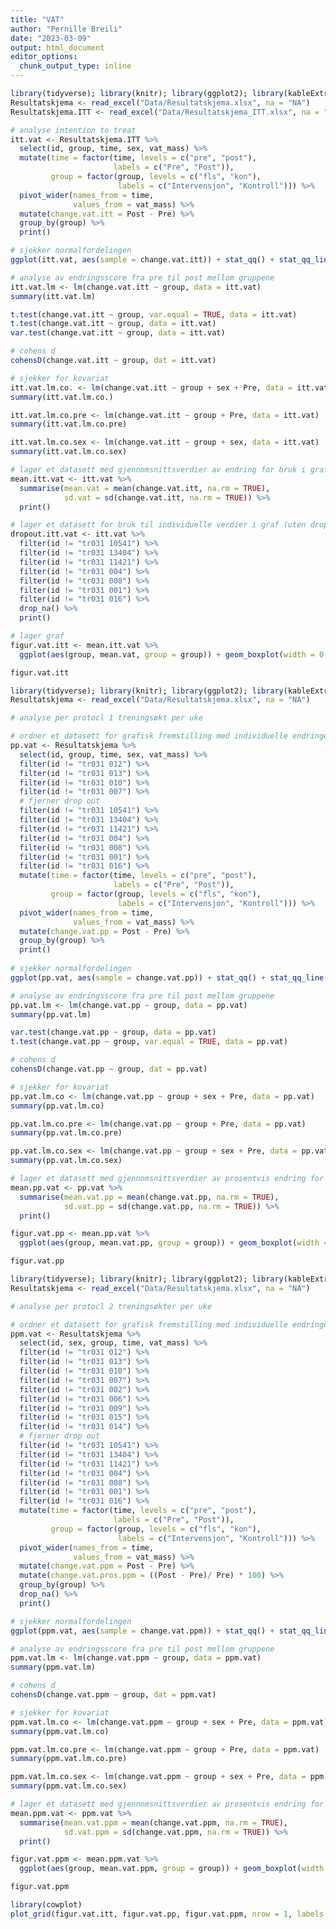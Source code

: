 ```yaml
---
title: "VAT"
author: "Pernille Breili"
date: "2023-03-09"
output: html_document
editor_options: 
  chunk_output_type: inline
---
```


```r
library(tidyverse); library(knitr); library(ggplot2); library(kableExtra); library(readxl); library(dplyr); library(flextable); library(pbkrtest); library(broom); library(lsr)
Resultatskjema <- read_excel("Data/Resultatskjema.xlsx", na = "NA")
Resultatskjema.ITT <- read_excel("Data/Resultatskjema_ITT.xlsx", na = "NA")

# analyse intention to treat
itt.vat <- Resultatskjema.ITT %>%
  select(id, group, time, sex, vat_mass) %>%
  mutate(time = factor(time, levels = c("pre", "post"),
                       labels = c("Pre", "Post")),
         group = factor(group, levels = c("fls", "kon"),
                        labels = c("Intervensjon", "Kontroll"))) %>% 
  pivot_wider(names_from = time,
              values_from = vat_mass) %>%
  mutate(change.vat.itt = Post - Pre) %>%
  group_by(group) %>%
  print()

# sjekker normalfordelingen 
ggplot(itt.vat, aes(sample = change.vat.itt)) + stat_qq() + stat_qq_line(col = "red")

# analyse av endringsscore fra pre til post mellom gruppene
itt.vat.lm <- lm(change.vat.itt ~ group, data = itt.vat)
summary(itt.vat.lm)

t.test(change.vat.itt ~ group, var.equal = TRUE, data = itt.vat)
t.test(change.vat.itt ~ group, data = itt.vat)
var.test(change.vat.itt ~ group, data = itt.vat)

# cohens d
cohensD(change.vat.itt ~ group, dat = itt.vat)

# sjekker for kovariat
itt.vat.lm.co. <- lm(change.vat.itt ~ group + sex + Pre, data = itt.vat)
summary(itt.vat.lm.co.)

itt.vat.lm.co.pre <- lm(change.vat.itt ~ group + Pre, data = itt.vat)
summary(itt.vat.lm.co.pre)

itt.vat.lm.co.sex <- lm(change.vat.itt ~ group + sex, data = itt.vat)
summary(itt.vat.lm.co.sex)

# lager et datasett med gjennomsnittsverdier av endring for bruk i graf
mean.itt.vat <- itt.vat %>%
  summarise(mean.vat = mean(change.vat.itt, na.rm = TRUE),
            sd.vat = sd(change.vat.itt, na.rm = TRUE)) %>%
  print()

# lager et datasett for bruk til individuelle verdier i graf (uten dropped out)
dropout.itt.vat <- itt.vat %>%
  filter(id != "tr031 10541") %>%
  filter(id != "tr031 13404") %>%
  filter(id != "tr031 11421") %>%
  filter(id != "tr031 004") %>%
  filter(id != "tr031 008") %>%
  filter(id != "tr031 001") %>%
  filter(id != "tr031 016") %>%
  drop_na() %>%
  print()

# lager graf
figur.vat.itt <- mean.itt.vat %>%
  ggplot(aes(group, mean.vat, group = group)) + geom_boxplot(width = 0.3, fill = "white", colour = "black") + geom_errorbar(aes(ymin = mean.vat - sd.vat, ymax = mean.vat + sd.vat), width = 0.1) + theme_classic() + geom_point(data = dropout.itt.vat, aes(group, change.vat.itt), size = 2, alpha = 0.4) + labs(x = "", y = paste("Endring fra pre- til posttest", "i visceralt fett (g)", sep="\n")) + geom_hline(yintercept = 0, linetype = "solid", color = "black") + theme(axis.title = element_text(size = 11), axis.text.x = element_text(size = 10), axis.text.y = element_text(size = 10)) + ylim(-400, 400) + theme(axis.text.x = element_text(angle=20, vjust = 0.5))

figur.vat.itt

```
```r
library(tidyverse); library(knitr); library(ggplot2); library(kableExtra); library(readxl); library(dplyr); library(flextable); library(pbkrtest); library(broom)
Resultatskjema <- read_excel("Data/Resultatskjema.xlsx", na = "NA")

# analyse per protocl 1 treningsøkt per uke

# ordner et datasett for grafisk fremstilling med individuelle endringer fra pre til post i prosent og endringsscore for bruk i statistiske tester
pp.vat <- Resultatskjema %>%
  select(id, group, time, sex, vat_mass) %>%
  filter(id != "tr031 012") %>% 
  filter(id != "tr031 013") %>% 
  filter(id != "tr031 010") %>% 
  filter(id != "tr031 007") %>%
  # fjerner drop out
  filter(id != "tr031 10541") %>%
  filter(id != "tr031 13404") %>%
  filter(id != "tr031 11421") %>%
  filter(id != "tr031 004") %>%
  filter(id != "tr031 008") %>%
  filter(id != "tr031 001") %>%
  filter(id != "tr031 016") %>%
  mutate(time = factor(time, levels = c("pre", "post"),
                       labels = c("Pre", "Post")),
         group = factor(group, levels = c("fls", "kon"),
                        labels = c("Intervensjon", "Kontroll"))) %>% 
  pivot_wider(names_from = time,
              values_from = vat_mass) %>%
  mutate(change.vat.pp = Post - Pre) %>%
  group_by(group) %>%
  print()
  
# sjekker normalfordelingen 
ggplot(pp.vat, aes(sample = change.vat.pp)) + stat_qq() + stat_qq_line(col = "red")

# analyse av endringsscore fra pre til post mellom gruppene
pp.vat.lm <- lm(change.vat.pp ~ group, data = pp.vat)
summary(pp.vat.lm)

var.test(change.vat.pp ~ group, data = pp.vat)
t.test(change.vat.pp ~ group, var.equal = TRUE, data = pp.vat)

# cohens d
cohensD(change.vat.pp ~ group, dat = pp.vat)

# sjekker for kovariat
pp.vat.lm.co <- lm(change.vat.pp ~ group + sex + Pre, data = pp.vat)
summary(pp.vat.lm.co)

pp.vat.lm.co.pre <- lm(change.vat.pp ~ group + Pre, data = pp.vat)
summary(pp.vat.lm.co.pre)

pp.vat.lm.co.sex <- lm(change.vat.pp ~ group + sex + Pre, data = pp.vat)
summary(pp.vat.lm.co.sex)

# lager et datasett med gjennomsnittsverdier av prosentvis endring for bruk i graf
mean.pp.vat <- pp.vat %>%
  summarise(mean.vat.pp = mean(change.vat.pp, na.rm = TRUE),
            sd.vat.pp = sd(change.vat.pp, na.rm = TRUE)) %>%
  print()

figur.vat.pp <- mean.pp.vat %>%
  ggplot(aes(group, mean.vat.pp, group = group)) + geom_boxplot(width = 0.3, fill = "white", colour = "black") + geom_errorbar(aes(ymin = mean.vat.pp - sd.vat.pp, ymax = mean.vat.pp + sd.vat.pp), width = 0.1) + theme_classic() + geom_point(data = pp.vat, aes(group, change.vat.pp), size = 2, alpha = 0.4) + labs(x = "", y = element_blank()) + geom_hline(yintercept = 0, linetype = "solid", color = "black") + theme(axis.title = element_text(size = 11), axis.text.x = element_text(size = 10), axis.text.y = element_text(size = 10)) + ylim(-400, 400) + theme(axis.text.x = element_text(angle=20, vjust = 0.5))

figur.vat.pp
```
```r
library(tidyverse); library(knitr); library(ggplot2); library(kableExtra); library(readxl); library(dplyr); library(flextable); library(pbkrtest); library(broom); library(ggsignif)
Resultatskjema <- read_excel("Data/Resultatskjema.xlsx", na = "NA")

# analyse per protocl 2 treningsøkter per uke

# ordner et datasett for grafisk fremstilling med individuelle endringer fra pre til post i prosent og endringsscore for bruk i statistiske tester
ppm.vat <- Resultatskjema %>%
  select(id, sex, group, time, vat_mass) %>%
  filter(id != "tr031 012") %>% 
  filter(id != "tr031 013") %>% 
  filter(id != "tr031 010") %>% 
  filter(id != "tr031 007") %>% 
  filter(id != "tr031 002") %>% 
  filter(id != "tr031 006") %>% 
  filter(id != "tr031 009") %>% 
  filter(id != "tr031 015") %>%
  filter(id != "tr031 014") %>%
  # fjerner drop out
  filter(id != "tr031 10541") %>%
  filter(id != "tr031 13404") %>%
  filter(id != "tr031 11421") %>%
  filter(id != "tr031 004") %>%
  filter(id != "tr031 008") %>%
  filter(id != "tr031 001") %>%
  filter(id != "tr031 016") %>%
  mutate(time = factor(time, levels = c("pre", "post"),
                       labels = c("Pre", "Post")),
         group = factor(group, levels = c("fls", "kon"),
                        labels = c("Intervensjon", "Kontroll"))) %>% 
  pivot_wider(names_from = time,
              values_from = vat_mass) %>%
  mutate(change.vat.ppm = Post - Pre) %>%
  mutate(change.vat.pros.ppm = ((Post - Pre)/ Pre) * 100) %>%
  group_by(group) %>%
  drop_na() %>%
  print()

# sjekker normalfordelingen 
ggplot(ppm.vat, aes(sample = change.vat.ppm)) + stat_qq() + stat_qq_line(col = "red")

# analyse av endringsscore fra pre til post mellom gruppene
ppm.vat.lm <- lm(change.vat.ppm ~ group, data = ppm.vat)
summary(ppm.vat.lm)

# cohens d
cohensD(change.vat.ppm ~ group, dat = ppm.vat)

# sjekker for kovariat
ppm.vat.lm.co <- lm(change.vat.ppm ~ group + sex + Pre, data = ppm.vat)
summary(ppm.vat.lm.co)

ppm.vat.lm.co.pre <- lm(change.vat.ppm ~ group + Pre, data = ppm.vat)
summary(ppm.vat.lm.co.pre)

ppm.vat.lm.co.sex <- lm(change.vat.ppm ~ group + sex + Pre, data = ppm.vat)
summary(ppm.vat.lm.co.sex)

# lager et datasett med gjennomsnittsverdier av prosentvis endring for bruk i graf
mean.ppm.vat <- ppm.vat %>%
  summarise(mean.vat.ppm = mean(change.vat.ppm, na.rm = TRUE),
            sd.vat.ppm = sd(change.vat.ppm, na.rm = TRUE)) %>%
  print()

figur.vat.ppm <- mean.ppm.vat %>%
  ggplot(aes(group, mean.vat.ppm, group = group)) + geom_boxplot(width = 0.3, fill = "white", colour = "black") + geom_errorbar(aes(ymin = mean.vat.ppm - sd.vat.ppm, ymax = mean.vat.ppm + sd.vat.ppm), width = 0.1) + theme_classic() + geom_point(data = ppm.vat, aes(group, change.vat.ppm), size = 2, alpha = 0.4) + labs(x = "", y = element_blank()) + geom_hline(yintercept = 0, linetype = "solid", color = "black") + theme(axis.title = element_text(size = 11), axis.text.x = element_text(size = 10), axis.text.y = element_text(size = 10)) + ylim(-400, 400) + annotate("text", x=1.5, y=200, label= "*", size = 8) + theme(axis.text.x = element_text(angle=20, vjust = 0.5))

figur.vat.ppm

```

```r
library(cowplot)
plot_grid(figur.vat.itt, figur.vat.pp, figur.vat.ppm, nrow = 1, labels = c('A', 'B', 'C'), align = "hv")
```

